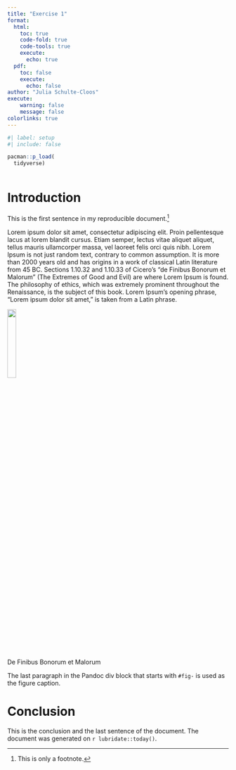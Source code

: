 ```yaml
---
title: "Exercise 1"
format: 
  html:
    toc: true
    code-fold: true
    code-tools: true
    execute: 
      echo: true
  pdf:
    toc: false
    execute: 
      echo: false
author: "Julia Schulte-Cloos"
execute: 
    warning: false
    message: false
colorlinks: true
---
```


```r
#| label: setup
#| include: false

pacman::p_load(
  tidyverse)



```



# Introduction

This is the first sentence in my reproducible document.^[This is only a footnote.]

Lorem ipsum dolor sit amet, consectetur adipiscing elit. Proin pellentesque lacus at lorem blandit cursus. Etiam semper, lectus vitae aliquet aliquet, tellus mauris ullamcorper massa, vel laoreet felis orci quis nibh. Lorem Ipsum is not just random text, contrary to common assumption. It is more than 2000 years old and has origins in a work of classical Latin literature from 45 BC. Sections 1.10.32 and 1.10.33 of Cicero's "de Finibus Bonorum et Malorum" (The Extremes of Good and Evil) are where Lorem Ipsum is found. The philosophy of ethics, which was extremely prominent throughout the Renaissance, is the subject of this book. Lorem Ipsum's opening phrase, "Lorem ipsum dolor sit amet," is taken from a Latin phrase. 

:::{#fig-finibus}

![](./figs/de_finibus_bonorum_malorum.jpg){width="20%"}


De Finibus Bonorum et Malorum
:::

The last paragraph in the Pandoc div block that starts with `#fig-` is used as the figure caption.


# Conclusion

This is the conclusion and the last sentence of the document. The document was generated on `r lubridate::today()`.